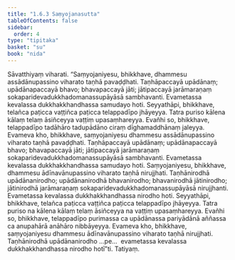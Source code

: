 ```yaml
---
title: "1.6.3 Saṃyojanasutta"
tableOfContents: false
sidebar:
  order: 4
type: "tipitaka"
basket: "su"
book: "nida"
---
```



<DynamicBreadcrumb />

<Division number="53" book="nida">

<Paragraph number="395" book="nida">
Sāvatthiyaṃ viharati. “Saṃyojaniyesu, bhikkhave, dhammesu assādānupassino viharato taṇhā pavaḍḍhati. Taṇhāpaccayā upādānaṃ; upādānapaccayā bhavo; bhavapaccayā jāti; jātipaccayā jarāmaraṇaṃ sokaparidevadukkhadomanassupāyāsā sambhavanti. Evametassa kevalassa dukkhakkhandhassa samudayo hoti.
</Paragraph>

<Paragraph number="396" book="nida">
Seyyathāpi, bhikkhave, telañca paṭicca vaṭṭiñca paṭicca telappadīpo jhāyeyya. Tatra puriso kālena kālaṃ telaṃ āsiñceyya vaṭṭiṃ upasaṃhareyya. Evañhi so, bhikkhave, telappadīpo tadāhāro tadupādāno ciraṃ dīghamaddhānaṃ jaleyya. Evameva kho, bhikkhave, saṃyojaniyesu dhammesu assādānupassino viharato taṇhā pavaḍḍhati. Taṇhāpaccayā upādānaṃ; upādānapaccayā bhavo; bhavapaccayā jāti; jātipaccayā jarāmaraṇaṃ sokaparidevadukkhadomanassupāyāsā sambhavanti. Evametassa kevalassa dukkhakkhandhassa samudayo hoti.
</Paragraph>

<Paragraph number="397" book="nida">
Saṃyojaniyesu, bhikkhave, dhammesu ādīnavānupassino viharato taṇhā nirujjhati. Taṇhānirodhā upādānanirodho; upādānanirodhā bhavanirodho; bhavanirodhā jātinirodho; jātinirodhā jarāmaraṇaṃ sokaparidevadukkhadomanassupāyāsā nirujjhanti. Evametassa kevalassa dukkhakkhandhassa nirodho hoti.
</Paragraph>

<Paragraph number="398" book="nida">
Seyyathāpi, bhikkhave, telañca paṭicca vaṭṭiñca paṭicca telappadīpo jhāyeyya. Tatra puriso na kālena kālaṃ telaṃ āsiñceyya na vaṭṭiṃ upasaṃhareyya. Evañhi so, bhikkhave, telappadīpo purimassa ca upādānassa pariyādānā aññassa ca anupahārā anāhāro nibbāyeyya. Evameva kho, bhikkhave, saṃyojaniyesu dhammesu ādīnavānupassino viharato taṇhā nirujjhati. Taṇhānirodhā upādānanirodho …pe…  evametassa kevalassa dukkhakkhandhassa nirodho hotī”ti.

</Paragraph>
</Division>

<Paragraph number="399" type="center" book="nida">
Tatiyaṃ.
</Paragraph>